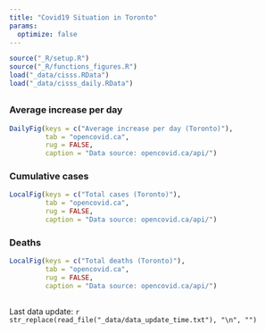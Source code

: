 ```yaml
---
title: "Covid19 Situation in Toronto"
params:
  optimize: false
---
```


```r
source("_R/setup.R")
source("_R/functions_figures.R")
load("_data/cisss.RData")
load("_data/cisss_daily.RData")
```

## {.tabset .tabset-fade .tabset-pills}

### Average increase per day
```r
DailyFig(keys = c("Average increase per day (Toronto)"),
         tab = "opencovid.ca", 
         rug = FALSE, 
         caption = "Data source: opencovid.ca/api/")
```

### Cumulative cases
```r
LocalFig(keys = c("Total cases (Toronto)"),
         tab = "opencovid.ca",
         rug = FALSE, 
         caption = "Data source: opencovid.ca/api/")
```

### Deaths
```r
LocalFig(keys = c("Total deaths (Toronto)"),
         tab = "opencovid.ca",
         rug = FALSE, 
         caption = "Data source: opencovid.ca/api/")
```

##

Last data update: `r str_replace(read_file("_data/data_update_time.txt"), "\n", "")`
